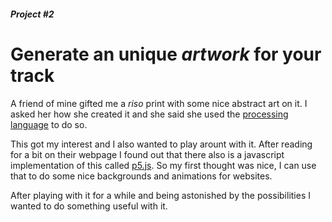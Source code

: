 <title>Artwork generator | Portfolio</title>

##### Project #2

# Generate an unique *artwork* for your track

A friend of mine gifted me a *riso* print with some nice abstract art on it. I asked her how she
created it and she said she used the [processing language](https://processing.org/) to do so.

This got my interest and I also wanted to play arount with it. After reading for a bit on their
webpage I found out that there also is a javascript implementation of this called
[p5.js](https://p5js.org/).
So my first thought was nice, I can use that to do some nice backgrounds and animations for websites.

After playing with it for a while and being astonished by the possibilities I wanted to do
something useful with it.
